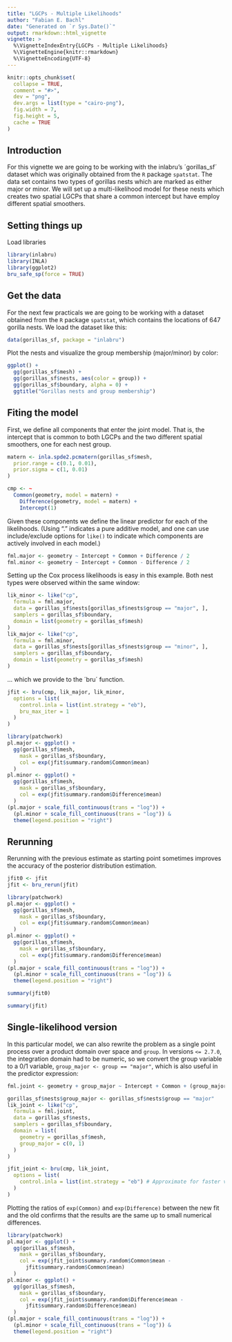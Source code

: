 ```yaml
---
title: "LGCPs - Multiple Likelihoods"
author: "Fabian E. Bachl"
date: "Generated on `r Sys.Date()`"
output: rmarkdown::html_vignette
vignette: >
  %\VignetteIndexEntry{LGCPs - Multiple Likelihoods}
  %\VignetteEngine{knitr::rmarkdown}
  %\VignetteEncoding{UTF-8}
---
```


```r
knitr::opts_chunk$set(
  collapse = TRUE,
  comment = "#>",
  dev = "png",
  dev.args = list(type = "cairo-png"),
  fig.width = 7,
  fig.height = 5,
  cache = TRUE
)
```

Introduction
----------------
For this vignette we are going to be working with the inlabru's ´gorillas_sf´ dataset which was originally obtained from 
the `R` package `spatstat`. The data set contains two types of gorillas nests which are marked as either major or minor. We will set up a multi-likelihood model for these nests which creates two spatial LGCPs that share a common intercept but have employ different spatial smoothers.


Setting things up
----------------

Load libraries
```r
library(inlabru)
library(INLA)
library(ggplot2)
bru_safe_sp(force = TRUE)
```

Get the data
-----------------------------------
For the next few practicals we are going to be working with a dataset obtained from 
the `R` package `spatstat`, which contains the locations of 647 gorilla nests. We load the 
dataset like this:

```r
data(gorillas_sf, package = "inlabru")
```

Plot the nests and visualize the group membership (major/minor) by color:

```r
ggplot() +
  gg(gorillas_sf$mesh) +
  gg(gorillas_sf$nests, aes(color = group)) +
  gg(gorillas_sf$boundary, alpha = 0) +
  ggtitle("Gorillas nests and group membership")
```


Fiting the model
-----------------------------------

First, we define all components that enter the joint model. That is, the intercept that is common to both LGCPs and
the two different spatial smoothers, one for each nest group.

```r
matern <- inla.spde2.pcmatern(gorillas_sf$mesh,
  prior.range = c(0.1, 0.01),
  prior.sigma = c(1, 0.01)
)

cmp <- ~
  Common(geometry, model = matern) +
    Difference(geometry, model = matern) +
    Intercept(1)
```

Given these components we define the linear predictor for each of the likelihoods.
(Using "." indicates a pure additive model, and one can use include/exclude
options for `like()` to indicate which components are actively involved in each model.)
```r
fml.major <- geometry ~ Intercept + Common + Difference / 2
fml.minor <- geometry ~ Intercept + Common - Difference / 2
```

Setting up the Cox process likelihoods is easy in this example. Both nest types were observed within the same window:
```r
lik_minor <- like("cp",
  formula = fml.major,
  data = gorillas_sf$nests[gorillas_sf$nests$group == "major", ],
  samplers = gorillas_sf$boundary,
  domain = list(geometry = gorillas_sf$mesh)
)
lik_major <- like("cp",
  formula = fml.minor,
  data = gorillas_sf$nests[gorillas_sf$nests$group == "minor", ],
  samplers = gorillas_sf$boundary,
  domain = list(geometry = gorillas_sf$mesh)
)
```
... which we provide to the ´bru´ function.
```r
jfit <- bru(cmp, lik_major, lik_minor,
  options = list(
    control.inla = list(int.strategy = "eb"),
    bru_max_iter = 1
  )
)
```

```r
library(patchwork)
pl.major <- ggplot() +
  gg(gorillas_sf$mesh,
    mask = gorillas_sf$boundary,
    col = exp(jfit$summary.random$Common$mean)
  )
pl.minor <- ggplot() +
  gg(gorillas_sf$mesh,
    mask = gorillas_sf$boundary,
    col = exp(jfit$summary.random$Difference$mean)
  )
(pl.major + scale_fill_continuous(trans = "log")) +
  (pl.minor + scale_fill_continuous(trans = "log")) &
  theme(legend.position = "right")
```


## Rerunning

Rerunning with the previous estimate as starting point sometimes improves the
accuracy of the posterior distribution estimation.

```r
jfit0 <- jfit
jfit <- bru_rerun(jfit)
```


```r
library(patchwork)
pl.major <- ggplot() +
  gg(gorillas_sf$mesh,
    mask = gorillas_sf$boundary,
    col = exp(jfit$summary.random$Common$mean)
  )
pl.minor <- ggplot() +
  gg(gorillas_sf$mesh,
    mask = gorillas_sf$boundary,
    col = exp(jfit$summary.random$Difference$mean)
  )
(pl.major + scale_fill_continuous(trans = "log")) +
  (pl.minor + scale_fill_continuous(trans = "log")) &
  theme(legend.position = "right")
```

```r
summary(jfit0)
```

```r
summary(jfit)
```

## Single-likelihood version

In this particular model, we can also rewrite the problem as a single point process
over a product domain over space and `group`.  In versions `<= 2.7.0`, the integration
domain had to be numeric, so we convert the group variable to a 0/1 variable,
`group_major <- group == "major"`, which is also useful in the predictor expression:
```r
fml.joint <- geometry + group_major ~ Intercept + Common + (group_major - 0.5) * Difference
```

```r
gorillas_sf$nests$group_major <- gorillas_sf$nests$group == "major"
lik_joint <- like("cp",
  formula = fml.joint,
  data = gorillas_sf$nests,
  samplers = gorillas_sf$boundary,
  domain = list(
    geometry = gorillas_sf$mesh,
    group_major = c(0, 1)
  )
)
```

```r
jfit_joint <- bru(cmp, lik_joint,
  options = list(
    control.inla = list(int.strategy = "eb") # Approximate for faster vignette
  )
)
```

Plotting the ratios of `exp(Common)` and `exp(Difference)` between the new fit and
the old confirms that the results are the same up to small numerical differences.
```r
library(patchwork)
pl.major <- ggplot() +
  gg(gorillas_sf$mesh,
    mask = gorillas_sf$boundary,
    col = exp(jfit_joint$summary.random$Common$mean -
      jfit$summary.random$Common$mean)
  )
pl.minor <- ggplot() +
  gg(gorillas_sf$mesh,
    mask = gorillas_sf$boundary,
    col = exp(jfit_joint$summary.random$Difference$mean -
      jfit$summary.random$Difference$mean)
  )
(pl.major + scale_fill_continuous(trans = "log")) +
  (pl.minor + scale_fill_continuous(trans = "log")) &
  theme(legend.position = "right")
```
